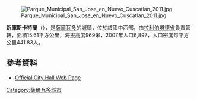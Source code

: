 {{noteTA
|1=zh-hans:库斯卡特兰;zh-hant:庫斯卡特蘭;zh-tw:庫斯卡蘭;
}}
[[Image:Parque_Municipal_San_Jose_en_Nuevo_Cuscatlan_2011.jpg|right]]

'''新庫斯卡特蘭'''（{{lang-es|Nuevo Cuscatlán}}），是[[薩爾瓦多|薩爾瓦多]]的城鎮，位於該國中西部，由[[拉利伯塔德省|拉利伯塔德省]]負責管轄，面積15.61平方公里，海拔高度969米，2007年人口6,897，人口密度每平方公里441.83人。

{{Coord|13|39|N|89|16|W|display=title}}

==參考資料==
* [https://web.archive.org/web/20140308141602/http://www.nuevocuscatlan.gob.sv/ Official City Hall Web Page]

{{ElSalvador-geo-stub}}
[[Category:薩爾瓦多城市|Category:薩爾瓦多城市]]